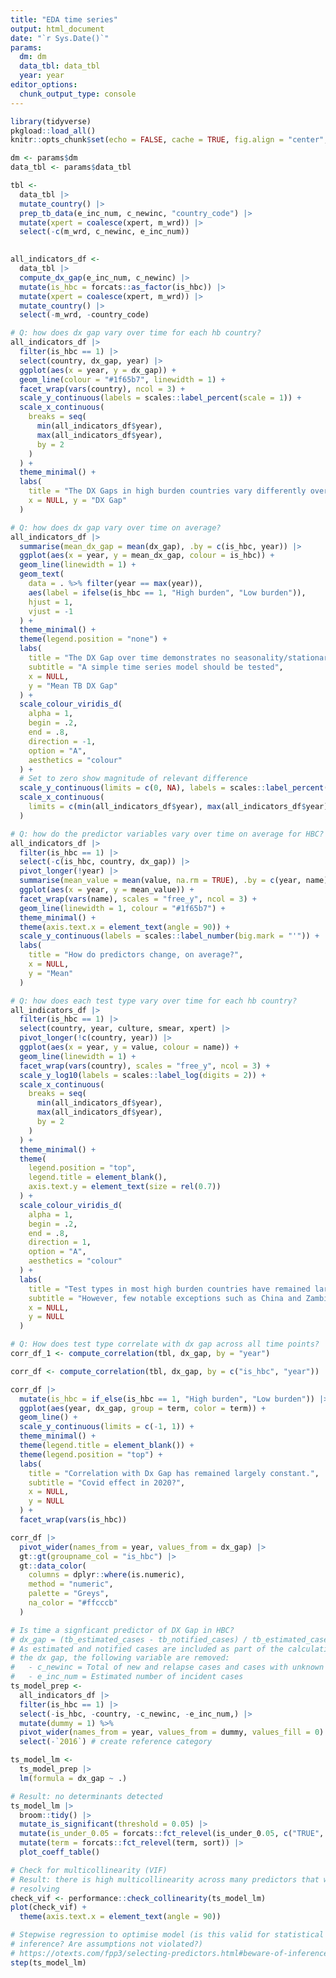 ```yaml
---
title: "EDA time series"
output: html_document
date: "`r Sys.Date()`"
params:
  dm: dm
  data_tbl: data_tbl
  year: year
editor_options: 
  chunk_output_type: console
---
```


```r
library(tidyverse)
pkgload::load_all()
knitr::opts_chunk$set(echo = FALSE, cache = TRUE, fig.align = "center", message = FALSE, warning = FALSE, fig.height = 8)
```

```r
dm <- params$dm
data_tbl <- params$data_tbl
```

```r
tbl <-
  data_tbl |> 
  mutate_country() |> 
  prep_tb_data(e_inc_num, c_newinc, "country_code") |> 
  mutate(xpert = coalesce(xpert, m_wrd)) |>
  select(-c(m_wrd, c_newinc, e_inc_num))  
  

all_indicators_df <-
  data_tbl |>
  compute_dx_gap(e_inc_num, c_newinc) |>
  mutate(is_hbc = forcats::as_factor(is_hbc)) |>
  mutate(xpert = coalesce(xpert, m_wrd)) |>
  mutate_country() |> 
  select(-m_wrd, -country_code)
```

```r
# Q: how does dx gap vary over time for each hb country?
all_indicators_df |>
  filter(is_hbc == 1) |>
  select(country, dx_gap, year) |>
  ggplot(aes(x = year, y = dx_gap)) +
  geom_line(colour = "#1f65b7", linewidth = 1) +
  facet_wrap(vars(country), ncol = 3) +
  scale_y_continuous(labels = scales::label_percent(scale = 1)) +
  scale_x_continuous(
    breaks = seq(
      min(all_indicators_df$year), 
      max(all_indicators_df$year), 
      by = 2
    )
  ) +
  theme_minimal() +
  labs(
    title = "The DX Gaps in high burden countries vary differently over time",
    x = NULL, y = "DX Gap"
  )
```

```r
# Q: how does dx gap vary over time on average?
all_indicators_df |>
  summarise(mean_dx_gap = mean(dx_gap), .by = c(is_hbc, year)) |>
  ggplot(aes(x = year, y = mean_dx_gap, colour = is_hbc)) +
  geom_line(linewidth = 1) +
  geom_text(
    data = . %>% filter(year == max(year)), 
    aes(label = ifelse(is_hbc == 1, "High burden", "Low burden")), 
    hjust = 1,
    vjust = -1
  ) +
  theme_minimal() +
  theme(legend.position = "none") +
  labs(
    title = "The DX Gap over time demonstrates no seasonality/stationarity",
    subtitle = "A simple time series model should be tested",
    x = NULL,
    y = "Mean TB DX Gap"
  ) +
  scale_colour_viridis_d(
    alpha = 1,
    begin = .2,
    end = .8,
    direction = -1,
    option = "A",
    aesthetics = "colour"
  ) +
  # Set to zero show magnitude of relevant difference
  scale_y_continuous(limits = c(0, NA), labels = scales::label_percent(scale = 1)) + 
  scale_x_continuous(
    limits = c(min(all_indicators_df$year), max(all_indicators_df$year) + .25)
  )
```

```r
# Q: how do the predictor variables vary over time on average for HBC?
all_indicators_df |>
  filter(is_hbc == 1) |>
  select(-c(is_hbc, country, dx_gap)) |>
  pivot_longer(!year) |>
  summarise(mean_value = mean(value, na.rm = TRUE), .by = c(year, name)) |>
  ggplot(aes(x = year, y = mean_value)) +
  facet_wrap(vars(name), scales = "free_y", ncol = 3) +
  geom_line(linewidth = 1, colour = "#1f65b7") +
  theme_minimal() +
  theme(axis.text.x = element_text(angle = 90)) +
  scale_y_continuous(labels = scales::label_number(big.mark = "'")) +
  labs(
    title = "How do predictors change, on average?",
    x = NULL,
    y = "Mean"
  )
```


```r
# Q: how does each test type vary over time for each hb country?
all_indicators_df |>
  filter(is_hbc == 1) |>
  select(country, year, culture, smear, xpert) |>
  pivot_longer(!c(country, year)) |>
  ggplot(aes(x = year, y = value, colour = name)) +
  geom_line(linewidth = 1) +
  facet_wrap(vars(country), scales = "free_y", ncol = 3) +
  scale_y_log10(labels = scales::label_log(digits = 2)) +
  scale_x_continuous(
    breaks = seq(
      min(all_indicators_df$year), 
      max(all_indicators_df$year), 
      by = 2
    )
  ) +
  theme_minimal() +
  theme(
    legend.position = "top", 
    legend.title = element_blank(),
    axis.text.y = element_text(size = rel(0.7))
  ) + 
  scale_colour_viridis_d(
    alpha = 1,
    begin = .2,
    end = .8,
    direction = 1,
    option = "A",
    aesthetics = "colour"
  ) +
  labs(
    title = "Test types in most high burden countries have remained largely constant.",
    subtitle = "However, few notable exceptions such as China and Zambia are found",
    x = NULL, 
    y = NULL
  )
```

```r
# Q: How does test type correlate with dx gap across all time points?
corr_df_1 <- compute_correlation(tbl, dx_gap, by = "year")
```


```r
corr_df <- compute_correlation(tbl, dx_gap, by = c("is_hbc", "year"))
```

```r
corr_df |>
  mutate(is_hbc = if_else(is_hbc == 1, "High burden", "Low burden")) |> 
  ggplot(aes(year, dx_gap, group = term, color = term)) +
  geom_line() +
  scale_y_continuous(limits = c(-1, 1)) +
  theme_minimal() +
  theme(legend.title = element_blank()) +
  theme(legend.position = "top") + 
  labs(
    title = "Correlation with Dx Gap has remained largely constant.",
    subtitle = "Covid effect in 2020?",
    x = NULL,
    y = NULL
  ) +
  facet_wrap(vars(is_hbc))
```

```r
corr_df |>
  pivot_wider(names_from = year, values_from = dx_gap) |>
  gt::gt(groupname_col = "is_hbc") |>
  gt::data_color(
    columns = dplyr::where(is.numeric),
    method = "numeric",
    palette = "Greys",
    na_color = "#ffcccb"
  )
```

```r
# Is time a signficant predictor of DX Gap in HBC?
# dx_gap = (tb_estimated_cases - tb_notified_cases) / tb_estimated_cases
# As estimated and notified cases are included as part of the calculation of
# the dx gap, the following variable are removed:
#   - c_newinc = Total of new and relapse cases and cases with unknown previous TB treatment history
#   - e_inc_num = Estimated number of incident cases
ts_model_prep <-
  all_indicators_df |>
  filter(is_hbc == 1) |>
  select(-is_hbc, -country, -c_newinc, -e_inc_num,) |>
  mutate(dummy = 1) %>%
  pivot_wider(names_from = year, values_from = dummy, values_fill = 0) |>
  select(-`2016`) # create reference category

ts_model_lm <-
  ts_model_prep |>
  lm(formula = dx_gap ~ .)

# Result: no determinants detected
ts_model_lm |>
  broom::tidy() |> 
  mutate_is_significant(threshold = 0.05) |> 
  mutate(is_under_0.05 = forcats::fct_relevel(is_under_0.05, c("TRUE", "FALSE"))) |> 
  mutate(term = forcats::fct_relevel(term, sort)) |> 
  plot_coeff_table()
```

```r
# Check for multicollinearity (VIF)
# Result: there is high multicollinearity across many predictors that would need
# resolving
check_vif <- performance::check_collinearity(ts_model_lm)
plot(check_vif) +
  theme(axis.text.x = element_text(angle = 90))
```

```r
# Stepwise regression to optimise model (is this valid for statistical
# inference? Are assumptions not violated?)
# https://otexts.com/fpp3/selecting-predictors.html#beware-of-inference-after-selecting-predictors
step(ts_model_lm)
```
